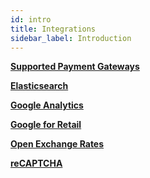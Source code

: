 ```yaml
---
id: intro
title: Integrations
sidebar_label: Introduction
---
```



<CardGrid>

[**Supported Payment Gateways**](integrations/payment-gateways.md)

[**Elasticsearch**](integrations/elasticsearch.md)

[**Google Analytics**](integrations/googleanalytics.md)

[**Google for Retail**](integrations/googleforretail.md)

[**Open Exchange Rates**](integrations/openexchangerates.md)

[**reCAPTCHA**](integrations/recaptcha.md)

</CardGrid>

